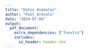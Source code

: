```yaml
---
title: "Datos Anómalos"
author: "Paúl Arévalo"
date: "2024-07-04"
output: 
  pdf_document:
    extra_dependencies: ["fvextra"]
    includes:
      in_header: header.tex
---
```



